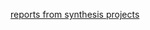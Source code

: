 


[reports from synthesis projects](https://www.ukri.org/publications/reports-of-the-economics-of-biodiversity-synthesis-projects/) 